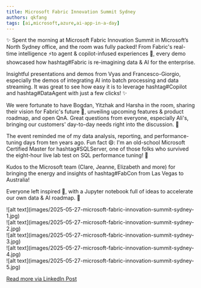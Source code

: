 ```yaml
---
title: Microsoft Fabric Innovation Summit Sydney
authors: qkfang
tags: [ai,microsoft,azure,ai-app-in-a-day]
---
```


✨ Spent the morning at Microsoft Fabric Innovation Summit in Microsoft’s North Sydney office, and the room was fully packed! From Fabric's real-time intelligence ⚡to agent & copilot-infused experiences 🤖, every demo showcased how hashtag#Fabric is re-imagining data & AI for the enterprise. 

Insightful presentations and demos from Vyas and Francesco-Giorgio, especially the demos of integrating AI into batch processing and data streaming. It was great to see how easy it is to leverage hashtag#Copilot and hashtag#DataAgent with just a few clicks! ✨

We were fortunate to have Bogdan, Yitzhak and Harsha in the room, sharing their vision for Fabric's future 🔮, unveiling upcoming features & product roadmap, and open QnA. Great questions from everyone, especially Ali's, bringing our customers' day-to-day needs right into the discussion. 🧩

The event reminded me of my data analysis, reporting, and performance-tuning days from ten years ago. Fun fact 😄: I'm an old-school Microsoft Certified Master for hashtag#SQLServer, one of those folks who survived the eight-hour live lab test on SQL performance tuning! 💪

Kudos to the Microsoft team (Clare, Jeanne, Elizabeth and more) for bringing the energy and insights of hashtag#FabCon from Las Vegas to Australia! 

Everyone left inspired 🚀, with a Jupyter notebook full of ideas to accelerate our own data & AI roadmap. 📓

<div className="img-grid">
  <div className="img-item">
    ![alt text](images/2025-05-27-microsoft-fabric-innovation-summit-sydney-1.jpg)
  </div>
  <div className="img-item">
    ![alt text](images/2025-05-27-microsoft-fabric-innovation-summit-sydney-2.jpg)
  </div>
  <div className="img-item">
    ![alt text](images/2025-05-27-microsoft-fabric-innovation-summit-sydney-3.jpg)
  </div>
  <div className="img-item">
    ![alt text](images/2025-05-27-microsoft-fabric-innovation-summit-sydney-4.jpg)
  </div>
  <div className="img-item">
    ![alt text](images/2025-05-27-microsoft-fabric-innovation-summit-sydney-5.jpg)
  </div>
</div>

<a href="https://www.linkedin.com/posts/qkfang_fabric-copilot-dataagent-activity-7333085536925978624-PwLe" target="_blank">Read more via LinkedIn Post</a>
